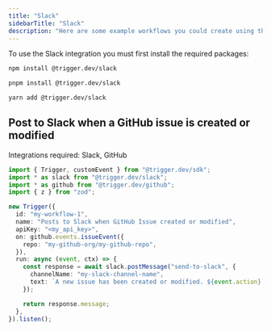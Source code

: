 ```yaml
---
title: "Slack"
sidebarTitle: "Slack"
description: "Here are some example workflows you could create using the Slack integration."
---
```


To use the Slack integration you must first install the required packages:

<Tabs>
  <Tab title="npm">

```bash
npm install @trigger.dev/slack
```

  </Tab>
  <Tab title="pnpm">

```bash
pnpm install @trigger.dev/slack
```

  </Tab>
  <Tab title="yarn">

```bash
yarn add @trigger.dev/slack 
```

  </Tab>
</Tabs>

## Post to Slack when a GitHub issue is created or modified

Integrations required: Slack, GitHub

```ts
import { Trigger, customEvent } from "@trigger.dev/sdk";
import * as slack from "@trigger.dev/slack";
import * as github from "@trigger.dev/github";
import { z } from "zod";

new Trigger({
  id: "my-workflow-1",
  name: "Posts to Slack when GitHub Issue created or modified",
  apiKey: "<my_api_key>",
  on: github.events.issueEvent({
    repo: "my-github-org/my-github-repo",
  }),
  run: async (event, ctx) => {
    const response = await slack.postMessage("send-to-slack", {
      channelName: "my-slack-channel-name",
      text: `A new issue has been created or modified. ${event.action}`,
    });

    return response.message;
  },
}).listen();
```
